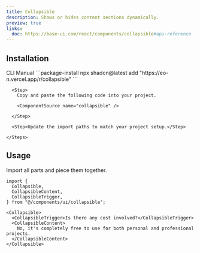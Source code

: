 ```yaml
---
title: Collapsible
description: Shows or hides content sections dynamically.
preview: true
links:
  doc: https://base-ui.com/react/components/collapsible#api-reference
---
```


<ComponentTabs name="collapsible-demo" />

## Installation

<CodeTabs>

  <TabsList>
    <TabsTrigger value="cli">CLI</TabsTrigger>
    <TabsTrigger value="manual">Manual</TabsTrigger>
  </TabsList>

  <TabsContent value="cli">
    ```package-install 
    npx shadcn@latest add "https://eo-n.vercel.app/r/collapsible"
    ```
  </TabsContent>

  <TabsContent value="manual">
    <Steps>

      <Step>
        Copy and paste the following code into your project.

        <ComponentSource name="collapsible" />

      </Step>
      
      <Step>Update the import paths to match your project setup.</Step>

    </Steps>
  </TabsContent>

</CodeTabs>

## Usage

Import all parts and piece them together.

```tsx
import {
  Collapsible,
  CollapsibleContent,
  CollapsibleTrigger,
} from "@/components/ui/collapsible";
```

```tsx
<Collapsible>
  <CollapsibleTrigger>Is there any cost involved?</CollapsibleTrigger>
  <CollapsibleContent>
    No, it's completely free to use for both personal and professional projects.
  </CollapsibleContent>
</Collapsible>
```
